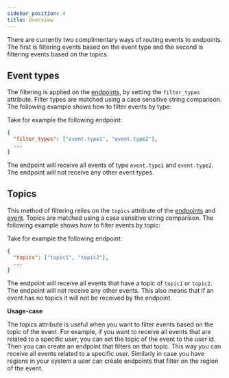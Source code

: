 ```yaml
---
sidebar_position: 4
title: Overview
---
```


There are currently two complimentary ways of routing events to endpoints. The first is filtering events based on the event type and the second is filtering events based on the topics.

## Event types

The filtering is applied on the [endpoints](/concepts/endpoint#filter-types), by setting the `filter_types` attribute. Filter types are matched using a case sensitive string comparison. The following example shows how to filter events by type:

Take for example the following endpoint:
```json
{
  "filter_types": ["event.type1", "event.type2"],
  ...
}
```

The endpoint will receive all events of type `event.type1` and `event.type2`. The endpoint will not receive any other event types.

## Topics

This method of filtering relies on the `topics` attribute of the [endpoints](/concepts/endpoint#topics) and [event](/concepts/event#topics). Topics are matched using a case sensitive string comparison. The following example shows how to filter events by topic:

Take for example the following endpoint:
```json
{
  "topics": ["topic1", "topic2"],
  ...
}
```

The endpoint will receive all events that have a topic of `topic1` or `topic2`. The endpoint will not receive any other events. This also means that if an event has no topics it will not be received by the endpoint.

**Usage-case**

The topics attribute is useful when you want to filter events based on the topic of the event. For example, if you want to receive all events that are related to a specific user, you can set the topic of the event to the user id. Then you can create an endpoint that filters on that topic. This way you can receive all events related to a specific user. Similarly in case you have regions in your system a user can create endpoints that filter on the region of the event.
